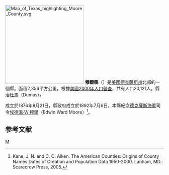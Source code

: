{{noteTA
|T=zh-hans:穆尔县 (得克萨斯州);zh-hk:穆爾縣 (德克薩斯州);zh-tw:穆爾郡 (德克薩斯州);
}}
{{Otheruses|穆爾縣|subject=美國德克薩斯州的一個縣|other=同名的事物}}

[[File:Map_of_Texas_highlighting_Moore_County.svg|250px]]
'''穆爾縣'''（{{lang-en|Moore County}}）是[[美國|美國]][[德克薩斯州|德克薩斯州]]北部的一個縣。面積2,356平方公里。根據[[美國2000年人口普查|美國2000年人口普查]]，共有人口20,121人。縣治[[杜馬_(德克薩斯州)|杜馬]]（Dumas）。

成立於1876年8月21日，縣政府成立於1892年7月6日。本縣紀念[[德克薩斯海軍|德克薩斯海軍]]司令[[埃德溫·W·穆爾|埃德溫·W·穆爾]]（Edwin Ward Moore）<ref>Kane, J. N. and C. C. Aiken. The American Counties: Origins of County Names Dates of Creation and Population Data 1950-2000. Lanham, MD.: Scarecrow Press, 2005.</ref>。

== 参考文献 ==
<div class="references-small">
<references />
</div>
{{Texas-stub}}
{{Texas}}

[[Category:得克萨斯州行政区划|M]]